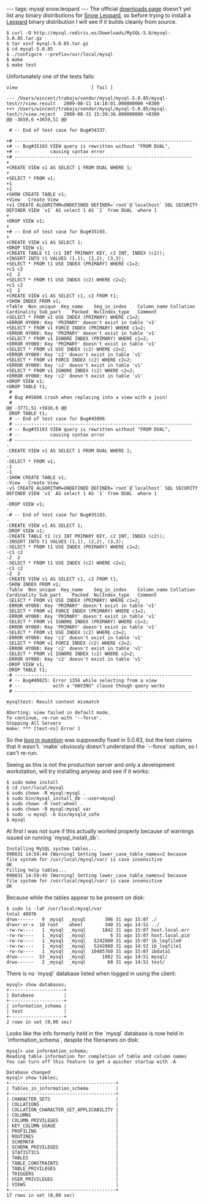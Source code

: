 ---
tags: mysql snow.leopard
---
The official [http://dev.mysql.com/downloads/mysql/5.0.html downloads page] doesn't yet list any binary distributions for [[Snow Leopard]], so before trying to install a [[Leopard]] binary distribution I will see if it builds cleanly from source.

<pre lang="shell">$ curl -O http://mysql.rediris.es/Downloads/MySQL-5.0/mysql-5.0.85.tar.gz
$ tar xzvf mysql-5.0.85.tar.gz 
$ cd mysql-5.0.85
$ ./configure --prefix=/usr/local/mysql
$ make
$ make test</pre>

Unfortunately one of the tests fails:

<pre>view                           [ fail ]

--- /Users/wincent/trabajo/vendor/mysql/mysql-5.0.85/mysql-test/r/view.result	2009-08-11 14:18:01.000000000 +0300
+++ /Users/wincent/trabajo/vendor/mysql/mysql-5.0.85/mysql-test/r/view.reject	2009-08-31 15:39:36.000000000 +0300
@@ -3659,6 +3659,51 @@
 
 # -- End of test case for Bug#34337.
 
+# -----------------------------------------------------------------
+# -- Bug#35193 VIEW query is rewritten without "FROM DUAL",
+# --           causing syntax error
+# -----------------------------------------------------------------
+
+CREATE VIEW v1 AS SELECT 1 FROM DUAL WHERE 1;
+
+SELECT * FROM v1;
+1
+1
+SHOW CREATE TABLE v1;
+View	Create View
+v1	CREATE ALGORITHM=UNDEFINED DEFINER=`root`@`localhost` SQL SECURITY DEFINER VIEW `v1` AS select 1 AS `1` from DUAL  where 1
+
+DROP VIEW v1;
+
+# -- End of test case for Bug#35193.
+
+CREATE VIEW v1 AS SELECT 1;
+DROP VIEW v1;
+CREATE TABLE t1 (c1 INT PRIMARY KEY, c2 INT, INDEX (c2));
+INSERT INTO t1 VALUES (1,1), (2,2), (3,3);
+SELECT * FROM t1 USE INDEX (PRIMARY) WHERE c1=2;
+c1	c2
+2	2
+SELECT * FROM t1 USE INDEX (c2) WHERE c2=2;
+c1	c2
+2	2
+CREATE VIEW v1 AS SELECT c1, c2 FROM t1;
+SHOW INDEX FROM v1;
+Table	Non_unique	Key_name	Seq_in_index	Column_name	Collation	Cardinality	Sub_part	Packed	NulIndex_type	Comment
+SELECT * FROM v1 USE INDEX (PRIMARY) WHERE c1=2;
+ERROR HY000: Key 'PRIMARY' doesn't exist in table 'v1'
+SELECT * FROM v1 FORCE INDEX (PRIMARY) WHERE c1=2;
+ERROR HY000: Key 'PRIMARY' doesn't exist in table 'v1'
+SELECT * FROM v1 IGNORE INDEX (PRIMARY) WHERE c1=2;
+ERROR HY000: Key 'PRIMARY' doesn't exist in table 'v1'
+SELECT * FROM v1 USE INDEX (c2) WHERE c2=2;
+ERROR HY000: Key 'c2' doesn't exist in table 'v1'
+SELECT * FROM v1 FORCE INDEX (c2) WHERE c2=2;
+ERROR HY000: Key 'c2' doesn't exist in table 'v1'
+SELECT * FROM v1 IGNORE INDEX (c2) WHERE c2=2;
+ERROR HY000: Key 'c2' doesn't exist in table 'v1'
+DROP VIEW v1;
+DROP TABLE t1;
 # 
 # Bug #45806 crash when replacing into a view with a join!
 # 
@@ -3771,51 +3816,6 @@
 DROP TABLE t1;
 # -- End of test case for Bug#45806
 # -----------------------------------------------------------------
-# -- Bug#35193 VIEW query is rewritten without "FROM DUAL",
-# --           causing syntax error
-# -----------------------------------------------------------------
-
-CREATE VIEW v1 AS SELECT 1 FROM DUAL WHERE 1;
-
-SELECT * FROM v1;
-1
-1
-SHOW CREATE TABLE v1;
-View	Create View
-v1	CREATE ALGORITHM=UNDEFINED DEFINER=`root`@`localhost` SQL SECURITY DEFINER VIEW `v1` AS select 1 AS `1` from DUAL  where 1
-
-DROP VIEW v1;
-
-# -- End of test case for Bug#35193.
-
-CREATE VIEW v1 AS SELECT 1;
-DROP VIEW v1;
-CREATE TABLE t1 (c1 INT PRIMARY KEY, c2 INT, INDEX (c2));
-INSERT INTO t1 VALUES (1,1), (2,2), (3,3);
-SELECT * FROM t1 USE INDEX (PRIMARY) WHERE c1=2;
-c1	c2
-2	2
-SELECT * FROM t1 USE INDEX (c2) WHERE c2=2;
-c1	c2
-2	2
-CREATE VIEW v1 AS SELECT c1, c2 FROM t1;
-SHOW INDEX FROM v1;
-Table	Non_unique	Key_name	Seq_in_index	Column_name	Collation	Cardinality	Sub_part	Packed	NulIndex_type	Comment
-SELECT * FROM v1 USE INDEX (PRIMARY) WHERE c1=2;
-ERROR HY000: Key 'PRIMARY' doesn't exist in table 'v1'
-SELECT * FROM v1 FORCE INDEX (PRIMARY) WHERE c1=2;
-ERROR HY000: Key 'PRIMARY' doesn't exist in table 'v1'
-SELECT * FROM v1 IGNORE INDEX (PRIMARY) WHERE c1=2;
-ERROR HY000: Key 'PRIMARY' doesn't exist in table 'v1'
-SELECT * FROM v1 USE INDEX (c2) WHERE c2=2;
-ERROR HY000: Key 'c2' doesn't exist in table 'v1'
-SELECT * FROM v1 FORCE INDEX (c2) WHERE c2=2;
-ERROR HY000: Key 'c2' doesn't exist in table 'v1'
-SELECT * FROM v1 IGNORE INDEX (c2) WHERE c2=2;
-ERROR HY000: Key 'c2' doesn't exist in table 'v1'
-DROP VIEW v1;
-DROP TABLE t1;
-# -----------------------------------------------------------------
 # -- Bug#40825: Error 1356 while selecting from a view 
 # --            with a "HAVING" clause though query works
 # -----------------------------------------------------------------

mysqltest: Result content mismatch

Aborting: view failed in default mode. 
To continue, re-run with '--force'.
Stopping All Servers
make: *** [test-ns] Error 1</pre>

So the [http://bugs.mysql.com/bug.php?id=40825 bug in question] was supposedly fixed in 5.0.83, but the test claims that it wasn't. `make` obviously doesn't understand the `--force` option, so I can't re-run.

Seeing as this is not the production server and only a development workstation, will try installing anyway and see if it works:

<pre lang="shell">$ sudo make install
$ cd /usr/local/mysql
$ sudo chown -R mysql:mysql .
$ sudo bin/mysql_install_db --user=mysql
$ sudo chown -R root:wheel .
$ sudo chown -R mysql:mysql var
$ sudo -u mysql -b bin/mysqld_safe 
$ mysql</pre>

At first I was not sure if this actually worked properly because of warnings issued on running `mysql_install_db`:

<pre>Installing MySQL system tables...
090831 14:59:44 [Warning] Setting lower_case_table_names=2 because file system for /usr/local/mysql/var/ is case insensitive
OK
Filling help tables...
090831 14:59:45 [Warning] Setting lower_case_table_names=2 because file system for /usr/local/mysql/var/ is case insensitive
OK</pre>

Because while the tables appear to be present on disk:

<pre lang="shell">$ sudo ls -laF /usr/local/mysql/var
total 40976
drwx------   9 _mysql  _mysql       306 31 ago 15:07 ./
drwxr-xr-x  10 root    wheel        340 31 ago 14:51 ../
-rw-rw----   1 _mysql  _mysql      1842 31 ago 15:07 host.local.err
-rw-rw----   1 _mysql  _mysql         6 31 ago 15:07 host.local.pid
-rw-rw----   1 _mysql  _mysql   5242880 31 ago 15:07 ib_logfile0
-rw-rw----   1 _mysql  _mysql   5242880 31 ago 14:52 ib_logfile1
-rw-rw----   1 _mysql  _mysql  10485760 31 ago 15:07 ibdata1
drwx------  53 _mysql  _mysql      1802 31 ago 14:51 mysql/
drwx------   2 _mysql  _mysql        68 31 ago 14:51 test/</pre>

There is no `mysql` database listed when logged in using the client:

<pre>mysql> show databases;
+--------------------+
| Database           |
+--------------------+
| information_schema | 
| test               | 
+--------------------+
2 rows in set (0,00 sec)</pre>

Looks like the info formerly held in the `mysql` database is now held in `information_schema`, despite the filenames on disk:

<pre>mysql> use information_schema;
Reading table information for completion of table and column names
You can turn off this feature to get a quicker startup with -A

Database changed
mysql> show tables;
+---------------------------------------+
| Tables_in_information_schema          |
+---------------------------------------+
| CHARACTER_SETS                        | 
| COLLATIONS                            | 
| COLLATION_CHARACTER_SET_APPLICABILITY | 
| COLUMNS                               | 
| COLUMN_PRIVILEGES                     | 
| KEY_COLUMN_USAGE                      | 
| PROFILING                             | 
| ROUTINES                              | 
| SCHEMATA                              | 
| SCHEMA_PRIVILEGES                     | 
| STATISTICS                            | 
| TABLES                                | 
| TABLE_CONSTRAINTS                     | 
| TABLE_PRIVILEGES                      | 
| TRIGGERS                              | 
| USER_PRIVILEGES                       | 
| VIEWS                                 | 
+---------------------------------------+
17 rows in set (0,00 sec)</pre>
